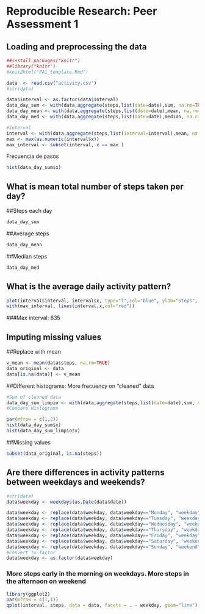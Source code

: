 
# Reproducible Research: Peer Assessment 1


## Loading and preprocessing the data
```r
##install.packages("knitr")
##library("knitr")
#knit2html("PA1_template.Rmd")

data  <- read.csv("activity.csv")
#str(data)

data$interval <- as.factor(data$interval)
data_day_sum <- with(data,aggregate(steps,list(date=date),sum, na.rm=TRUE, nan.rm=TRUE))
data_day_mean <- with(data,aggregate(steps,list(date=date),mean, na.rm=TRUE, nan.rm=TRUE))
data_day_med <- with(data,aggregate(steps,list(date=date),median, na.rm=TRUE))

#Interval
interval <- with(data,aggregate(steps,list(interval=interval),mean, na.rm=TRUE, nan.rm=TRUE))
max <- max(as.numeric(interval$x))
max_interval <- subset(interval, x == max )
```
Frecuencia de pasos
```r
hist(data_day_sum$x)
```


## What is mean total number of steps taken per day?

##Steps each day
```r
data_day_sum
```
##Average steps
```r
data_day_mean
```
##Median steps
```r
data_day_med
```

## What is the average daily activity pattern?

```r
plot(interval$interval, interval$x, type="l",col="blue", ylab="Steps", main="", xlab="")
with(max_interval, lines(interval,x,col="red"))
```
###Max interval: 835


## Imputing missing values
##Replace with mean
```r
v_mean <- mean(data$steps, na.rm=TRUE)
data_original <- data
data[is.na(data)] <- v_mean
```

##Different histograms: More frecuency on "cleaned" data
```r
#Sum of cleaned data
data_day_sum_limpio <- with(data,aggregate(steps,list(date=date),sum, na.rm=TRUE, nan.rm=TRUE))
#Compare Histograms

par(mfrow = c(1,2))
hist(data_day_sum$x)
hist(data_day_sum_limpio$x)
```

##Missing values
```r
subset(data_original, is.na(steps))
```

## Are there differences in activity patterns between weekdays and weekends?
```r
#str(data)
data$weekday <- weekdays(as.Date(data$date))

data$weekday <- replace(data$weekday, data$weekday=="Monday", "weekday")
data$weekday <- replace(data$weekday, data$weekday=="Tuesday", "weekday")
data$weekday <- replace(data$weekday, data$weekday=="Wednesday", "weekday")
data$weekday <- replace(data$weekday, data$weekday=="Thursday", "weekday")
data$weekday <- replace(data$weekday, data$weekday=="Friday", "weekday")
data$weekday <- replace(data$weekday, data$weekday=="Saturday", "weekend")
data$weekday <- replace(data$weekday, data$weekday=="Sunday", "weekend")
#Convert to factor
data$weekday <- as.factor(data$weekday)
```
### More steps early in the morning on weekdays. More steps in the afternoon on weekend
```r
library(ggplot2)
par(mfrow = c(1,1))
qplot(interval, steps, data = data, facets = . ~ weekday, geom="line")
```



